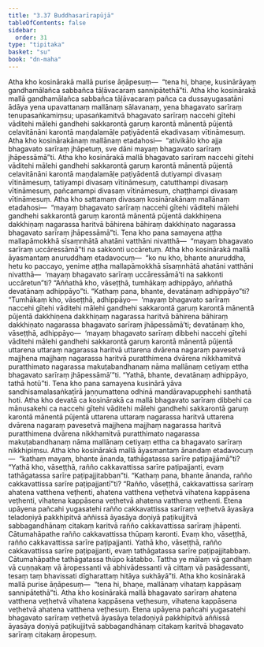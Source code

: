 ```yaml
---
title: "3.37 Buddhasarīrapūjā"
tableOfContents: false
sidebar:
  order: 31
type: "tipitaka"
basket: "su"
book: "dn-maha"
---
```



<DynamicBreadcrumb />

<Division number="227" book="dn-maha" bookNo="7" page="131">

<Paragraph number="503" book="dn-maha">
Atha kho kosinārakā mallā purise āṇāpesuṃ—  “tena hi, bhaṇe, kusinārāyaṃ gandhamālañca sabbañca tāḷāvacaraṃ sannipātethā”ti. Atha kho kosinārakā mallā gandhamālañca sabbañca tāḷāvacaraṃ pañca ca dussayugasatāni ādāya yena upavattanaṃ mallānaṃ sālavanaṃ, yena bhagavato sarīraṃ tenupasaṅkamiṃsu; upasaṅkamitvā bhagavato sarīraṃ naccehi gītehi vāditehi mālehi gandhehi sakkarontā garuṃ karontā mānentā pūjentā celavitānāni karontā maṇḍalamāḷe paṭiyādentā ekadivasaṃ vītināmesuṃ.
</Paragraph>

<Paragraph number="504" book="dn-maha">
Atha kho kosinārakānaṃ mallānaṃ etadahosi—  “ativikālo kho ajja bhagavato sarīraṃ jhāpetuṃ, sve dāni mayaṃ bhagavato sarīraṃ jhāpessāmā”ti. Atha kho kosinārakā mallā bhagavato sarīraṃ naccehi gītehi vāditehi mālehi gandhehi sakkarontā garuṃ karontā mānentā pūjentā celavitānāni karontā maṇḍalamāḷe paṭiyādentā dutiyampi divasaṃ vītināmesuṃ, tatiyampi divasaṃ vītināmesuṃ, catutthampi divasaṃ vītināmesuṃ, pañcamampi divasaṃ vītināmesuṃ, chaṭṭhampi divasaṃ vītināmesuṃ.
</Paragraph>

<Paragraph number="505" book="dn-maha">
Atha kho sattamaṃ divasaṃ kosinārakānaṃ mallānaṃ etadahosi—  “mayaṃ bhagavato sarīraṃ naccehi gītehi vāditehi mālehi gandhehi sakkarontā garuṃ karontā mānentā pūjentā dakkhiṇena dakkhiṇaṃ nagarassa haritvā bāhirena bāhiraṃ dakkhiṇato nagarassa bhagavato sarīraṃ jhāpessāmā”ti.
</Paragraph>

</Division>
<Division number="228" book="dn-maha" bookNo="7" page="131">

<Paragraph number="506" book="dn-maha">
Tena kho pana samayena aṭṭha mallapāmokkhā sīsaṃnhātā ahatāni vatthāni nivatthā—  “mayaṃ bhagavato sarīraṃ uccāressāmā”ti na sakkonti uccāretuṃ. Atha kho kosinārakā mallā āyasmantaṃ anuruddhaṃ etadavocuṃ—  “ko nu kho, bhante anuruddha, hetu ko paccayo, yenime aṭṭha mallapāmokkhā sīsaṃnhātā ahatāni vatthāni nivatthā—  ‘mayaṃ bhagavato sarīraṃ uccāressāmā’ti na sakkonti uccāretun”ti? “Aññathā kho, vāseṭṭhā, tumhākaṃ adhippāyo, aññathā devatānaṃ adhippāyo”ti. “Kathaṃ pana, bhante, devatānaṃ adhippāyo”ti? “Tumhākaṃ kho, vāseṭṭhā, adhippāyo—  ‘mayaṃ bhagavato sarīraṃ naccehi gītehi vāditehi mālehi gandhehi sakkarontā garuṃ karontā mānentā pūjentā dakkhiṇena dakkhiṇaṃ nagarassa haritvā bāhirena bāhiraṃ dakkhiṇato nagarassa bhagavato sarīraṃ jhāpessāmā’ti; devatānaṃ kho, vāseṭṭhā, adhippāyo—  ‘mayaṃ bhagavato sarīraṃ dibbehi naccehi gītehi vāditehi mālehi gandhehi sakkarontā garuṃ karontā mānentā pūjentā uttarena uttaraṃ nagarassa haritvā uttarena dvārena nagaraṃ pavesetvā majjhena majjhaṃ nagarassa haritvā puratthimena dvārena nikkhamitvā puratthimato nagarassa makuṭabandhanaṃ nāma mallānaṃ cetiyaṃ ettha bhagavato sarīraṃ jhāpessāmā’”ti. “Yathā, bhante, devatānaṃ adhippāyo, tathā hotū”ti.
</Paragraph>

</Division>
<Division number="229" book="dn-maha" bookNo="7" page="132">

<Paragraph number="507" book="dn-maha">
Tena kho pana samayena kusinārā yāva sandhisamalasaṅkaṭīrā jaṇṇumattena odhinā mandāravapupphehi santhatā hoti. Atha kho devatā ca kosinārakā ca mallā bhagavato sarīraṃ dibbehi ca mānusakehi ca naccehi gītehi vāditehi mālehi gandhehi sakkarontā garuṃ karontā mānentā pūjentā uttarena uttaraṃ nagarassa haritvā uttarena dvārena nagaraṃ pavesetvā majjhena majjhaṃ nagarassa haritvā puratthimena dvārena nikkhamitvā puratthimato nagarassa makuṭabandhanaṃ nāma mallānaṃ cetiyaṃ ettha ca bhagavato sarīraṃ nikkhipiṃsu.
</Paragraph>

</Division>
<Division number="230" book="dn-maha" bookNo="7" page="132">

<Paragraph number="508" book="dn-maha">
Atha kho kosinārakā mallā āyasmantaṃ ānandaṃ etadavocuṃ—  “kathaṃ mayaṃ, bhante ānanda, tathāgatassa sarīre paṭipajjāmā”ti? “Yathā kho, vāseṭṭhā, rañño cakkavattissa sarīre paṭipajjanti, evaṃ tathāgatassa sarīre paṭipajjitabban”ti. “Kathaṃ pana, bhante ānanda, rañño cakkavattissa sarīre paṭipajjantī”ti? “Rañño, vāseṭṭhā, cakkavattissa sarīraṃ ahatena vatthena veṭhenti, ahatena vatthena veṭhetvā vihatena kappāsena veṭhenti, vihatena kappāsena veṭhetvā ahatena vatthena veṭhenti. Etena upāyena pañcahi yugasatehi rañño cakkavattissa sarīraṃ veṭhetvā āyasāya teladoṇiyā pakkhipitvā aññissā āyasāya doṇiyā paṭikujjitvā sabbagandhānaṃ citakaṃ karitvā rañño cakkavattissa sarīraṃ jhāpenti. Cātumahāpathe rañño cakkavattissa thūpaṃ karonti. Evaṃ kho, vāseṭṭhā, rañño cakkavattissa sarīre paṭipajjanti. Yathā kho, vāseṭṭhā, rañño cakkavattissa sarīre paṭipajjanti, evaṃ tathāgatassa sarīre paṭipajjitabbaṃ. Cātumahāpathe tathāgatassa thūpo kātabbo. Tattha ye mālaṃ vā gandhaṃ vā cuṇṇakaṃ vā āropessanti vā abhivādessanti vā cittaṃ vā pasādessanti, tesaṃ taṃ bhavissati dīgharattaṃ hitāya sukhāyā”ti. Atha kho kosinārakā mallā purise āṇāpesuṃ—  “tena hi, bhaṇe, mallānaṃ vihataṃ kappāsaṃ sannipātethā”ti.
</Paragraph>

<Paragraph number="509" book="dn-maha">
Atha kho kosinārakā mallā bhagavato sarīraṃ ahatena vatthena veṭhetvā vihatena kappāsena veṭhesuṃ, vihatena kappāsena veṭhetvā ahatena vatthena veṭhesuṃ. Etena upāyena pañcahi yugasatehi bhagavato sarīraṃ veṭhetvā āyasāya teladoṇiyā pakkhipitvā aññissā āyasāya doṇiyā paṭikujjitvā sabbagandhānaṃ citakaṃ karitvā bhagavato sarīraṃ citakaṃ āropesuṃ.
</Paragraph>
</Division>